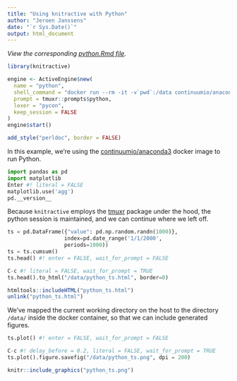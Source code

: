 ```yaml
---
title: "Using knitractive with Python"
author: "Jeroen Janssens"
date: "`r Sys.Date()`"
output: html_document
---
```


*View the corresponding [python.Rmd file](https://raw.githubusercontent.com/datascienceworkshops/knitractive/master/vignettes/examples/python.Rmd).*

```r
library(knitractive)

engine <- ActiveEngine$new(
  name = "python",
  shell_command = "docker run --rm -it -v`pwd`:/data continuumio/anaconda3 python3",
  prompt = tmuxr::prompts$python,
  lexer = "pycon",
  keep_session = FALSE
)
engine$start()
```

```r
add_style("perldoc", border = FALSE)
```

In this example, we're using the [continuumio/anaconda3](https://hub.docker.com/r/continuumio/anaconda3/) docker image to run Python.

```python
import pandas as pd
import matplotlib
Enter #! literal = FALSE
matplotlib.use('agg')
pd.__version__
```

Because `knitractive` employs the [tmuxr](https://datascienceworkshops.github.io/tmuxr/) package under the hood, the python session is maintained, and we can continue where we left off.

```python
ts = pd.DataFrame({"value": pd.np.random.randn(1000)},
                  index=pd.date_range('1/1/2000',
                  periods=1000))
ts = ts.cumsum()
ts.head() #! enter = FALSE, wait_for_prompt = FALSE
```

```python
C-c #! literal = FALSE, wait_for_prompt = TRUE
ts.head().to_html("/data/python_ts.html", border=0)
```

```r
htmltools::includeHTML("python_ts.html")
unlink("python_ts.html")
```

We've mapped the current working directory on the host to the directory `/data/` inside the docker container, so that we can include generated figures.

```python
ts.plot() #! enter = FALSE, wait_for_prompt = FALSE
```

```python
C-c #! delay_before = 0.2, literal = FALSE, wait_for_prompt = TRUE
ts.plot().figure.savefig("/data/python_ts.png", dpi = 200)
```

```r
knitr::include_graphics("python_ts.png")
```


